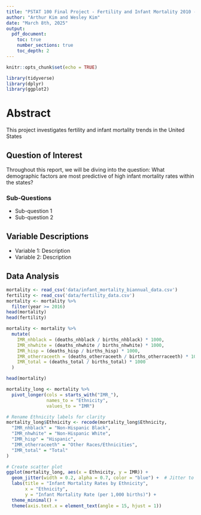 ```yaml
---
title: "PSTAT 100 Final Project - Fertility and Infant Mortality 2010 - Present"
author: "Arthur Kim and Wesley Kim"
date: "March 8th, 2025"
output:
  pdf_document:
    toc: true
    number_sections: true
    toc_depth: 2
---
```


```r
knitr::opts_chunk$set(echo = TRUE)
```

```r
library(tidyverse)
library(dplyr)
library(ggplot2)
```


# Abstract
This project investigates fertility and infant mortality trends in the United States 

## Question of Interest
Throughout this report, we will be diving into the question: What demographic factors are most predictive of high infant mortality rates within the states?

### Sub-Questions
- Sub-question 1  
- Sub-question 2  

## Variable Descriptions
- Variable 1: Description  
- Variable 2: Description 

## Data Analysis
```r
mortality <- read_csv('data/infant_mortality_biannual_data.csv')
fertility <- read_csv('data/fertility_data.csv')
mortality <- mortality %>%
  filter(year >= 2016)
head(mortality)
head(fertility)
```

```r
mortality <- mortality %>%
  mutate(
    IMR_nhblack = (deaths_nhblack / births_nhblack) * 1000,
    IMR_nhwhite = (deaths_nhwhite / births_nhwhite) * 1000,
    IMR_hisp = (deaths_hisp / births_hisp) * 1000,
    IMR_otherraceeth = (deaths_otherraceeth / births_otherraceeth) * 1000,
    IMR_total = (deaths_total / births_total) * 1000
  )

head(mortality)
```

```r
mortality_long <- mortality %>%
  pivot_longer(cols = starts_with("IMR_"), 
               names_to = "Ethnicity", 
               values_to = "IMR")

# Rename Ethnicity labels for clarity
mortality_long$Ethnicity <- recode(mortality_long$Ethnicity,
  "IMR_nhblack" = "Non-Hispanic Black",
  "IMR_nhwhite" = "Non-Hispanic White",
  "IMR_hisp" = "Hispanic",
  "IMR_otherraceeth" = "Other Races/Ethnicities",
  "IMR_total" = "Total"
)

# Create scatter plot
ggplot(mortality_long, aes(x = Ethnicity, y = IMR)) +
  geom_jitter(width = 0.2, alpha = 0.7, color = "blue") +  # Jitter to avoid overlapping points
  labs(title = "Infant Mortality Rates by Ethnicity",
       x = "Ethnicity",
       y = "Infant Mortality Rate (per 1,000 births)") +
  theme_minimal() +
  theme(axis.text.x = element_text(angle = 15, hjust = 1))
```

